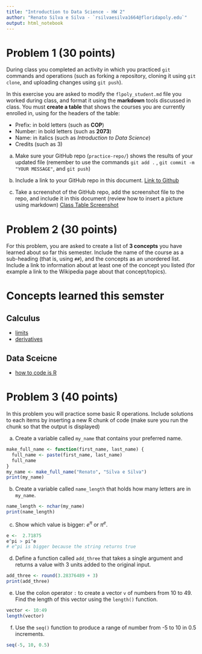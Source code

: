 ---
title: "Introduction to Data Science - HW 2"
author: "Renato Silva e Silva - `rsilvaesilva1664@floridapoly.edu`"
output: html_notebook
---

# Problem 1 (30 points)

During class you completed an activity in which you practiced `git` commands and operations (such as forking a repository, cloning it using `git clone`, and uploading changes using `git push`).

In this exercise you are asked to modify the `flpoly_student.md` file you worked during class, and format it using the **markdown** tools discussed in class. You must **create a table** that shows the courses you are currently enrolled in, using for the headers of the table: 

- Prefix: in bold letters (such as **COP**)
- Number: in bold letters (such as **2073**)
- Name: in italics (such as _Introduction to Data Science_)
- Credits (such as 3)

a. Make sure your GitHub repo (`practice-repo/`) shows the results of your updated file (remember to use the commands `git add .` , `git commit -m "YOUR MESSAGE"`, and `git push`) 

b. Include a link to your GitHub repo in this document.
[Link to Github](https://github.com/sturtevantgrace/practice-repo/blob/main/flpoly_student.md)

c. Take a screenshot of the GitHub repo, add the screenshot file to the repo, and include it in this document (review how to insert a picture using markdown)
[Class Table Screenshot](https://github.com/sturtevantgrace/practice-repo/blob/main/Class%20Table.png)

# Problem 2 (30 points)

For this problem, you are asked to create a list of **3 concepts** you have learned about so far this semester. Include the name of the course as a sub-heading (that is, using `##`), and the concepts as an unordered list. Include a link to information about at least one of the concept you listed (for example a link to the Wikipedia page about that concept/topics).

# Concepts learned this semster 
## Calculus 
- [limits](https://en.wikipedia.org/wiki/Limit_%28mathematics%29)
- [derivatives](https://en.wikipedia.org/wiki/Derivative)

## Data Sceicne
- [how to code is R](https://en.wikipedia.org/wiki/RStudio)



# Problem 3 (40 points)

In this problem you will practice some basic R operations. Include solutions to each items by inserting a new R chunk of code (make sure you run the chunk so that the output is displayed)

(a) Create a variable called `my_name` that contains your preferred name.

```{r}
make_full_name <- function(first_name, last_name) {
  full_name <- paste(first_name, last_name)
  full_name
}
my_name <- make_full_name("Renato", "Silva e Silva")
print(my_name)
```

(b) Create a variable called `name_length` that holds how many letters are in `my_name`.

```{r}
name_length <- nchar(my_name)
print(name_length)
```

(c) Show which value is bigger: $e^\pi$ or $\pi^e$. 

```{r}
e <-  2.71875
e^pi > pi^e
# e^pi is bigger because the string returns true
````

(d) Define a function called `add_three` that takes a single argument and returns a value with 3 units added to the original input.

```{r}
add_three <- round(3.28376489 + 3)
print(add_three)

```

(e) Use the colon operator `:` to create a vector `v` of numbers from 10 to 49. Find the length of this vector using the `length()` function.

```{r}
vector <- 10:49
length(vector)
```

(f) Use the `seq()` function to produce a range of number from -5 to 10 in 0.5 increments.

```{r}
seq(-5, 10, 0.5)
```


